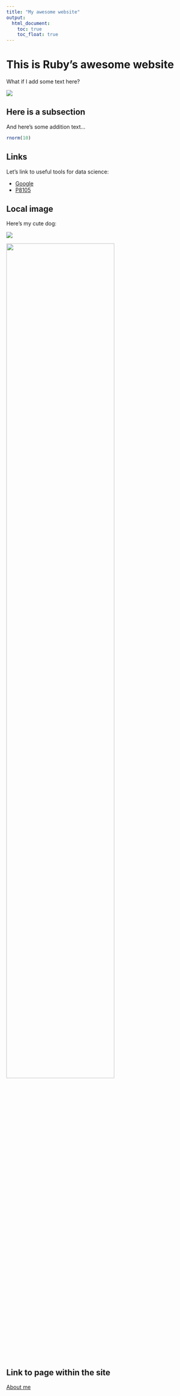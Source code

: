 ```yaml
---
title: "My awesome website"
output: 
  html_document:
    toc: true
    toc_float: true
---
```


# This is Ruby's awesome website

What if I add some text here?

![](https://media.giphy.com/media/drXGoW1iudhKw/giphy.gif)

## Here is a subsection

And here's some addition text...

```r
rnorm(10)
```

## Links

Let's link to useful tools for data science:

* [Google](https://www.google.com/)
* [P8105](https://p8105.com/)

## Local image

Here's my cute dog:

![](images/dog.jpg) 

<img src="images/dog.jpg" style="width:75%">

## Link to page within the site

[About me](About-me.html)

